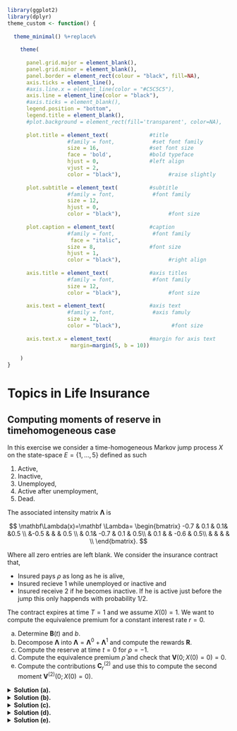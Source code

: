 ```r
library(ggplot2)
library(dplyr)
theme_custom <- function() {
  
  theme_minimal() %+replace%
    
    theme(
      
      panel.grid.major = element_blank(),
      panel.grid.minor = element_blank(),
      panel.border = element_rect(colour = "black", fill=NA),
      axis.ticks = element_line(),
      #axis.line.x = element_line(color = "#C5C5C5"),
      axis.line = element_line(color = "black"),
      #axis.ticks = element_blank(),
      legend.position = "bottom",
      legend.title = element_blank(),
      #plot.background = element_rect(fill='transparent', color=NA),
      
      plot.title = element_text(             #title
                   #family = font,            #set font family
                   size = 16,                #set font size
                   face = 'bold',            #bold typeface
                   hjust = 0,                #left align
                   vjust = 2,
                   color = "black"),               #raise slightly
      
      plot.subtitle = element_text(          #subtitle
                   #family = font,            #font family
                   size = 12,
                   hjust = 0,
                   color = "black"),               #font size
      
      plot.caption = element_text(           #caption
                   #family = font,            #font family
                    face = "italic",
                   size = 8,                 #font size
                   hjust = 1,
                   color = "black"),               #right align
      
      axis.title = element_text(             #axis titles
                   #family = font,            #font family
                   size = 12,
                   color = "black"),               #font size
      
      axis.text = element_text(              #axis text
                   #family = font,            #axis famuly
                   size = 12,
                   color = "black"),                #font size
      
      axis.text.x = element_text(            #margin for axis text
                    margin=margin(5, b = 10))
      
    )
}
```

# Topics in Life Insurance

## Computing moments of reserve in timehomogeneous case

In this exercise we consider a time-homogeneous Markov jump process $X$ on the state-space $E=\{1,...,5\}$ defined as such

  1. Active,
  2. Inactive,
  3. Unemployed,
  4. Active after unemployment,
  5. Dead.

The associated intensity matrix $\mathbf \Lambda$ is

$$
\mathbf\Lambda(x)=\mathbf \Lambda=
\begin{bmatrix}
-0.7 & 0.1 & 0.1&    &0.5 \\
 &-0.5 &  &  & 0.5 \\
 & 0.1& -0.7 & 0.1 & 0.5\\
 & 0.1 & & -0.6 & 0.5\\
 &  &  &  & \\
\end{bmatrix}.
$$

Where all zero entries are left blank. We consider the insurance contract that,

  * Insured pays $\rho$ as long as he is alive,
  * Insured recieve 1 while unemployed or inactive and
  * Insured receive 2 if he becomes inactive. If he is active just before the jump this only happends with probability $1/2$.

The contract expires at time $T=1$ and we assume $X(0)=1$. We want to compute the equivalence premium for a constant interest rate $r=0$. 

  a. Determine $\mathbf B(t)$ and $b$.
  b. Decompose $\mathbf \Lambda$ into $\mathbf \Lambda=\mathbf \Lambda^0+\mathbf \Lambda^1$ and compute the rewards $\mathbf R$.
  c. Compute the reserve at time $t=0$ for $\rho = -1$.
  d. Compute the equivalence premium $\hat\rho$ and check that $\mathbf V(0;X(0)=0)=0$.
  e. Compute the contributions $\mathbf C_r^{(2)}$ and use this to compute the second moment $\mathbf V^{(2)}(0;X(0)=0)$.

<details>
<summary>**Solution (a).**</summary>

The matrix $\mathbf B=\left\{b_{ij}\right\}_{i,j\in E}$ is given by $b_{ij}=2$ if $j=2$ and $i\in \{1,3,4\}$ i.e.

$$
\mathbf B=
\begin{bmatrix}
0 & 2 &0 &0 & 0 \\
0 & 0 &0 &0 & 0 \\
0 & 2 &0 &0 & 0 \\
0 & 2 &0 &0 & 0 \\
0 & 0 &0 &0 & 0 \\
\end{bmatrix}.
$$

The continuous payment rate is

$$
b=\begin{pmatrix}
\rho\\
1\\
1\\
\rho\\
0
\end{pmatrix}.
$$

We implement this i R using.

```r
rho <- -1
b <- c(rho, 1, 1, rho,0)
B <- t(
  matrix(
    c(0,2,0,0,0,
      0,0,0,0,0,
      0,2,0,0,0,
      0,2,0,0,0,
      0,0,0,0,0), ncol = 5
  )
)
```


</details>

<details>
<summary>**Solution (b).**</summary>

The $\mathbf \Lambda$ is decomposed by setting $(\lambda^1_{12},\lambda^1_{32},\lambda^1_{42})=(\lambda_{12}/2,\lambda_{32},\lambda_{42}/2)$ and the rest to 0 since the payment when transitioning from 1 or 4 only happens with probabiltiy $1/2$. The reward matrix is simply given by $\mathbf R=\mathbf \Lambda^1 \bullet \mathbf B + \Delta b$ i.e.

$$
\mathbf R = 
\begin{bmatrix}
\rho & 2\lambda_{12}^1 &0 &0 & 0 \\
0 & 1 &0 &0 & 0 \\
0 & 2\lambda_{32}^1 &1 &0 & 0 \\
0 & 2\lambda_{42}^1 &0 &\rho & 0 \\
0 & 0 &0 &0 & 0 \\
\end{bmatrix}.
$$

We implement in R.

```r
lambda <- t(matrix(
  c(-0.7,0.1,0.1,0.0,0.5,
    0,-0.5,0,0,0.5,
    0,0.1,-0.7,0.1,0.5,
    0,0.1,0,-0.6,0.5,
    0,0,0,0,0), ncol = 5,nrow = 5
))
lambda_1 <- t(matrix(
  c(0,0.05,0,0,0,
      0,0,0,0,0,
      0,0.1,0,0,0,
      0,0.05,0,0,0,
      0,0,0,0,0), ncol = 5,nrow = 5
))
lambda_0 <- lambda - lambda_1
R <- lambda_1 * B + diag(b)
```

</details>

<details>
<summary>**Solution (c).**</summary>

We compute the reserve by using the following

$$
\prod_t^T\left(\mathbf I+\begin{pmatrix}
\mathbf \Lambda-\Delta(r) & \mathbf R\\
\mathbf 0 & \mathbf \Lambda
\end{pmatrix}\ dx\right)=
\begin{pmatrix}
e^{-\int_t^Tr\ du}\mathbf P(t,T) & \mathbf V(t,T)\\
\mathbf 0 & \mathbf P(t,T)
\end{pmatrix}.
$$

We then compute 

$$
V(t,T)=e_1^\top \mathbf V(t,T)e.
$$

```r
r <- 0.04
big_matrix <- as.matrix(Matrix::bdiag(lambda-r*diag(rep(1,5),5),lambda))
big_matrix[1:5,6:10] <- R
van_loan <- Matrix::expm(big_matrix)
V <- c(1,0,0,0,0) %*% van_loan[1:5,6:10] %*% rep(1,5)
as.numeric(V)
```


</details>

<details>
<summary>**Solution (d).**</summary>

The equivalence premium is computed by

$$
\hat \rho = \left.-\frac{e_1^\top \mathbf V(t,T)e}{e_1^\top \mathbf V'(t,T)e}\right\vert_{\rho=0},
$$

with $\mathbf V'(t,T)$ defined by

$$
\prod_t^T\left(\mathbf I+\begin{pmatrix}
\mathbf \Lambda-\Delta(r) &\frac{\partial}{\partial \rho} \mathbf R(\rho)\\
\mathbf 0 & \mathbf \Lambda
\end{pmatrix}\ dx\right)=
\begin{pmatrix}
e^{-\int_t^Tr\ du}\mathbf P(t,T) & \mathbf V'(t,T)\\
\mathbf 0 & \mathbf P(t,T)
\end{pmatrix}.
$$

We compute

```r
rho <- 0
computeReserve <- function(rho,T){
  b <- c(rho, 1, 1, rho,0)
  R <- lambda_1 * B + diag(b)
  big_matrix <- as.matrix(Matrix::bdiag(lambda-r*diag(rep(1,5),5),lambda))
  big_matrix[1:5,6:10] <- R
  van_loan <- Matrix::expm(big_matrix*T)
  V <- c(1,0,0,0,0) %*% van_loan[1:5,6:10] %*% rep(1,5)
  return(as.numeric(V))
}
V <- computeReserve(rho,1)
R_prime <- diag(c(1,0,0,1,0))
big_matrix <- as.matrix(Matrix::bdiag(lambda-r*diag(rep(1,5),5),lambda))
big_matrix[1:5,6:10] <- R_prime
van_loan <- Matrix::expm(big_matrix)
V_prime <- c(1,0,0,0,0) %*% van_loan[1:5,6:10] %*% rep(1,5)
V_prime <- as.numeric(V_prime)

rho_hat <- - V / V_prime
rho_hat
```


Let us see if the reserve is zero as expected.

```r
computeReserve(rho_hat,1)
```


</details>

<details>
<summary>**Solution (e).**</summary>

We have that

$$
\mathbf C_r^{(k)}=\frac{1}{k!}\mathbf\Lambda^1\bullet \mathbf B^{\bullet k}
$$

and
\begin{align*}
\prod_t^T&\left(\mathbf I+\begin{pmatrix}
\mathbf \Lambda-k\Delta(r) & \mathbf R & \mathbf C_r^{(2)} & \cdots & \mathbf C_r^{(k)}\\
\mathbf 0 & \mathbf \Lambda - (k-1)\Delta(r) & \mathbf R & \cdots & \mathbf C_r^{(k-1)}\\
\vdots & \vdots & \vdots & \ddots & \vdots \\
\mathbf 0 & \mathbf 0 & \mathbf 0 & \cdots & \mathbf \Lambda
\end{pmatrix}\ dx\right)\\
&=
\begin{pmatrix}
* & * & * & \cdots & \mathbf V_r^{(k)}(t,T)\\
* & * & * & \cdots & \mathbf V_r^{(k-1)}(t,T)\\
\vdots & \vdots & \vdots & \ddots & \vdots \\
* & * &* & \cdots &  \mathbf P(t,T)
\end{pmatrix}.
\end{align*}
Where

$$
\mathbf V_r^{(k)}(t,T)=\frac{1}{k!}\mathbf V^{(k)}(t,T).
$$

We therefore implement a Toeplizs block matrix function that for matrices $\mathbf M_1,...,\mathbf M_k$ generates the matrix

$$
\mathbf M=\begin{pmatrix}
\mathbf M_1 & \mathbf M_2 & \mathbf M_3 &\cdots & \mathbf M_k\\
\mathbf 0 & \mathbf M_1 & \mathbf M_2 & \cdots & \mathbf M_{k-1}\\
\mathbf 0 & \mathbf 0 & \mathbf M_1 & \cdots & \mathbf M_{k-2}\\
\vdots & \vdots & \vdots & \ddots & \vdots\\
\mathbf 0 & \mathbf 0 & \mathbf 0 & \cdots & \mathbf M_1
\end{pmatrix}
$$

This is done in the `bToeplitz`

```r
bToeplitz <- function(m) {
  n <- length(m) #number of diagonals
  p <- unique(as.numeric(sapply(1:n, function(i) dim(m[[i]])))) #dimensions
  if (length(p) > 1) {
    print("Aborting: Dimensions is not equal!")
  } else {
    require(Matrix)
    result <- matrix(rep(0,p**2*n**2),ncol = n*p)
    for (i in 1:n) {
      m_diag <- m[[i]]
      increment <- as.matrix(Matrix::bdiag(
        lapply(1:(n-i+1), function(j){
          m_diag
        })
      ))
      result[1:((n-i+1)*p),(p*(i-1)+1):(n*p)] <- result[1:((n-i+1)*p),(p*(i-1)+1):(n*p)]+ increment
    }
    return(result)
  }
}
#An example
bToeplitz(list(lambda,R))
```

We can then compute the second moment.

```r
b <- c(rho_hat,1,1,rho_hat,0)
big_matrix <- bToeplitz(
  list(lambda,
       lambda_1*B + diag(b),
       (1/factorial(2))*lambda_1*B**2)
) - as.matrix(Matrix::bdiag(2*r*diag(1,5),
                            r*diag(1,5),
                            0*diag(1,5)))
van_loan <- expm::expm(big_matrix)
#Second moment
V2 <- c(1,0,0,0,0) %*% (factorial(2)*van_loan[1:5,11:15] %*% rep(1,5))
V2
V <- c(1,0,0,0,0) %*% van_loan[6:10,11:15] %*% rep(1,5)
V
```

We can then see that the variance is `r round(V2-V**2,2)`.

</details>
